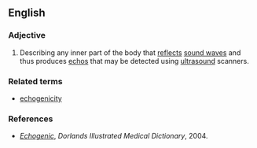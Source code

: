 ==English==

===Adjective===
{{en-adj}}

# {{medical}} Describing any inner part of the body that [[reflect]]s [[sound wave]]s and thus produces [[echo]]s that may be detected using [[ultrasound]] scanners.

===Related terms===
*[[echogenicity]]

===References===
* ''[http://www.mercksource.com/pp/us/cns/cns_hl_dorlands.jspzQzpgzEzzSzppdocszSzuszSzcommonzSzdorlandszSzdorlandzSzdmd_e_01zPzhtm#12320902 Echogenic]'', ''Dorlands Illustrated Medical Dictionary'', 2004.